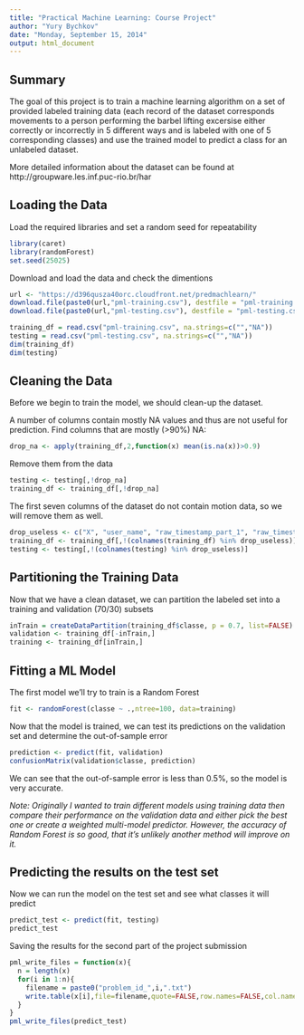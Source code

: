```yaml
---
title: "Practical Machine Learning: Course Project"
author: "Yury Bychkov"
date: "Monday, September 15, 2014"
output: html_document
---
```


## Summary
The goal of this project is to train a machine learning algorithm on a set of provided labeled training data (each record of the dataset corresponds movements to a person performing the barbel lifting excersise either correctly or incorrectly in 5 different ways and is labeled with one of 5 corresponding classes) and use the trained model to predict a class for an unlabeled dataset.

More detailed information about the dataset can be found at http://groupware.les.inf.puc-rio.br/har 

## Loading the Data

Load the required libraries and set a random seed for repeatability
```r
library(caret)
library(randomForest)
set.seed(25025)
```

Download and load the data and check the dimentions
```r
url <- "https://d396qusza40orc.cloudfront.net/predmachlearn/"
download.file(paste0(url,"pml-training.csv"), destfile = "pml-training.csv", method = "curl")
download.file(paste0(url,"pml-testing.csv"), destfile = "pml-testing.csv", method = "curl")

training_df = read.csv("pml-training.csv", na.strings=c("","NA"))
testing = read.csv("pml-testing.csv", na.strings=c("","NA"))
dim(training_df)
dim(testing)
```

## Cleaning the Data

Before we begin to train the model, we should clean-up the dataset.

A number of columns contain mostly NA values and thus are not useful for prediction. Find columns that are mostly (>90%) NA:
```r
drop_na <- apply(training_df,2,function(x) mean(is.na(x))>0.9)
```

Remove them from the data
```r
testing <- testing[,!drop_na]
training_df <- training_df[,!drop_na]
```


The first seven columns of the dataset do not contain motion data, so we will remove them as well.
```r
drop_useless <- c("X", "user_name", "raw_timestamp_part_1", "raw_timestamp_part_2", "cvtd_timestamp", "new_window", "num_window")
training_df <- training_df[,!(colnames(training_df) %in% drop_useless)]
testing <- testing[,!(colnames(testing) %in% drop_useless)]
```

## Partitioning the Training Data

Now that we have a clean dataset, we can partition the labeled set into a training and validation (70/30) subsets
```r
inTrain = createDataPartition(training_df$classe, p = 0.7, list=FALSE)
validation <- training_df[-inTrain,]
training <- training_df[inTrain,]
```

## Fitting a ML Model

The first model we'll try to train is a Random Forest
```r
fit <- randomForest(classe ~ .,ntree=100, data=training)
```

Now that the model is trained, we can test its predictions on the validation set and determine the out-of-sample error
```r
prediction <- predict(fit, validation)
confusionMatrix(validation$classe, prediction)
```

We can see that the out-of-sample error is less than 0.5%, so the model is very accurate. 

*Note: Originally I wanted to train different models using training data then compare their performance on the validation data and either pick the best one or create a weighted multi-model predictor. However, the accuracy of Random Forest is so good, that it's unlikely another method will improve on it.*

## Predicting the results on the test set

Now we can run the model on the test set and see what classes it will predict
```r
predict_test <- predict(fit, testing)
predict_test
```

Saving the results for the second part of the project submission
```r
pml_write_files = function(x){
  n = length(x)
  for(i in 1:n){
    filename = paste0("problem_id_",i,".txt")
    write.table(x[i],file=filename,quote=FALSE,row.names=FALSE,col.names=FALSE)
  }
}
pml_write_files(predict_test)
```
